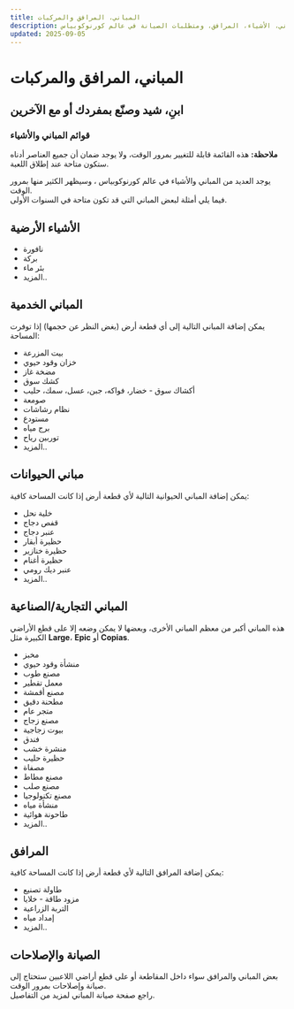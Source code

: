 ```yaml
---
title: المباني، المرافق والمركبات
description: نظرة عامة على المباني، الأشياء، المرافق، ومتطلبات الصيانة في عالم كورنوكوبياس  Metaverse.
updated: 2025-09-05
---
```


# المباني، المرافق والمركبات  

## ابنِ، شيد وصنّع بمفردك أو مع الآخرين  

### قوائم المباني والأشياء  

<div className="note-box danger transparent">
  <strong>ملاحظة:</strong> هذه القائمة قابلة للتغيير بمرور الوقت، ولا يوجد ضمان أن جميع العناصر أدناه ستكون متاحة عند إطلاق اللعبة.
</div>  

يوجد العديد من المباني والأشياء في عالم كورنوكوبياس ، وسيظهر الكثير منها بمرور الوقت.  
فيما يلي أمثلة لبعض المباني التي قد تكون متاحة في السنوات الأولى.  



## الأشياء الأرضية  

<ul class="styled-list">
  <li>نافورة</li>
  <li>بركة</li>
  <li>بئر ماء</li>
  <li>المزيد..</li>
</ul>  



## المباني الخدمية 

يمكن إضافة المباني التالية إلى أي قطعة أرض (بغض النظر عن حجمها) إذا توفرت المساحة:  

<ul class="styled-list">
  <li>بيت المزرعة </li>
  <li>خزان وقود حيوي</li>
  <li>مضخة غاز</li>
  <li>كشك سوق</li>
  <li>أكشاك سوق - خضار، فواكه، جبن، عسل، سمك، حليب</li>
  <li>صومعة</li>
  <li>نظام رشاشات </li>
  <li>مستودع</li>
  <li>برج مياه</li>
  <li>توربين رياح</li>
  <li>المزيد..</li>
</ul>  



## مباني الحيوانات  

يمكن إضافة المباني الحيوانية التالية لأي قطعة أرض إذا كانت المساحة كافية:  

<ul class="styled-list">
  <li>خلية نحل</li>
  <li>قفص دجاج</li>
  <li>عنبر دجاج</li>
  <li>حظيرة أبقار</li>
  <li>حظيرة خنازير</li>
  <li>حظيرة أغنام</li>
  <li>عنبر ديك رومي</li>
  <li>المزيد..</li>
</ul>  



## المباني التجارية/الصناعية  

هذه المباني أكبر من معظم المباني الأخرى، وبعضها لا يمكن وضعه إلا على قطع الأراضي الكبيرة مثل **Large**، **Epic** أو **Copias**.  

<ul class="styled-list">
  <li>مخبز</li>
  <li>منشأة وقود حيوي</li>
  <li>مصنع طوب </li>
  <li>معمل تقطير </li>
  <li>مصنع أقمشة</li>
  <li>مطحنة دقيق</li>
  <li>متجر عام</li>
  <li>مصنع زجاج</li>
  <li>بيوت زجاجية </li>
  <li>فندق</li>
  <li>منشرة خشب</li>
  <li>حظيرة حليب</li>
  <li>مصفاة</li>
  <li>مصنع مطاط</li>
  <li>مصنع صلب</li>
  <li>مصنع تكنولوجيا</li>
  <li>منشأة مياه</li>
  <li>طاحونة هوائية</li>
  <li>المزيد..</li>
</ul>  



## المرافق 

يمكن إضافة المرافق التالية لأي قطعة أرض إذا كانت المساحة كافية:  

<ul class="styled-list">
  <li>طاولة تصنيع </li>
  <li>مزود طاقة - خلايا</li>
  <li>التربة الزراعية </li>
  <li>إمداد مياه</li>
  <li>المزيد..</li>
</ul>  



## الصيانة والإصلاحات  

بعض المباني والمرافق سواء داخل المقاطعة أو على قطع أراضي اللاعبين ستحتاج إلى صيانة وإصلاحات بمرور الوقت.  
راجع صفحة صيانة المباني  لمزيد من التفاصيل.  
